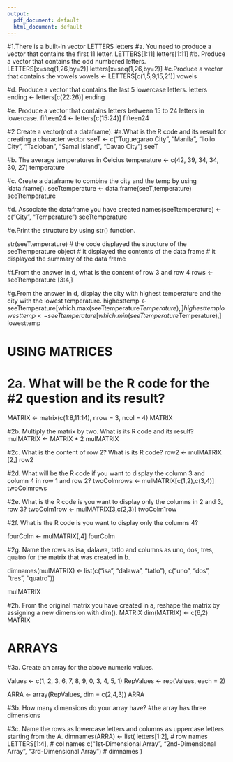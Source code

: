 ```yaml
---
output:
  pdf_document: default
  html_document: default
---
```

#1.There is a built-in vector
LETTERS
letters
#a. You need to produce a vector that contains the first 11 letter.
LETTERS[1:11]
letters[1:11]
#b. Produce a vector that contains the odd numbered letters.
LETTERS[x=seq(1,26,by=2)]
letters[x=seq(1,26,by=2)]
#c.Produce a vector that contains the vowels
vowels <- LETTERS[c(1,5,9,15,21)]
vowels

#d. Produce a vector that contains the last 5 lowercase letters.
letters
ending <- letters[c(22:26)]
ending

#e. Produce a vector that contains letters between 15 to 24 letters in lowercase.
fifteen24 <- letters[c(15:24)]
fifteen24

#2 Create a vector(not a dataframe).
#a.What is the R code and its result for creating a character vector
seeT <- c("Tuguegarao City", "Manila", "Iloilo City", "Tacloban", "Samal Island", "Davao City")
seeT

#b. The average temperatures in Celcius
temperature <- c(42, 39, 34, 34, 30, 27)
temperature

#c. Create a dataframe to combine the city and the temp by using ‘data.frame().
seeTtemperature <- data.frame(seeT,temperature)
seeTtemperature 

#d. Associate the dataframe you have created
names(seeTtemperature) <- c("City", "Temperature")
seeTtemperature

#e.Print the structure by using str() function.

str(seeTtemperature)
# the code displayed the structure of the seeTtemperature object
# it displayed the contents of the data frame
# it displayed the summary of the data frame

#f.From the answer in d, what is the content of row 3 and row 4
rows <- seeTtemperature [3:4,]

#g.From the answer in d, display the city with highest temperature and the city with the lowest temperature.
highesttemp <- seeTtemperature[which.max(seeTtemperature$Temperature),]
highesttemp
lowesttemp <- seeTtemperature[which.min(seeTtemperature$Temperature),]
lowesttemp

# USING MATRICES
# 2a. What will be the R code for the #2 question and its result?
MATRIX <- matrix(c(1:8,11:14), nrow = 3, ncol = 4)
MATRIX

#2b. Multiply the matrix by two. What is its R code and its result?
mulMATRIX <- MATRIX * 2
mulMATRIX

#2c. What is the content of row 2? What is its R code?
row2 <- mulMATRIX [2,]
row2

#2d. What will be the R code if you want to display the column 3 and column 4 in row 1 and row 2?
twoColmrows <- mulMATRIX[c(1,2),c(3,4)]
twoColmrows

#2e. What is the R code is you want to display only the columns in 2 and 3, row 3?
twoColm1row <- mulMATRIX[3,c(2,3)]
twoColm1row

#2f. What is the R code is you want to display only the columns 4?

fourColm <- mulMATRIX[,4]
fourColm

#2g. Name the rows as isa, dalawa, tatlo and columns as uno, dos, tres, quatro for the matrix that was created in b.

dimnames(mulMATRIX) <- list(c("isa", "dalawa", "tatlo"), c("uno", "dos", "tres", "quatro"))

mulMATRIX

#2h. From the original matrix you have created in a, reshape the matrix by assigning a new dimension with dim().
MATRIX
dim(MATRIX) <- c(6,2)
MATRIX


# ARRAYS
#3a. Create an array for the above numeric values. 

Values <- c(1, 2, 3, 6, 7, 8, 9, 0, 3, 4, 5, 1)
RepValues <- rep(Values, each = 2)

ARRA <- array(RepValues, dim = c(2,4,3))
ARRA

#3b. How many dimensions do your array have? 
#the array has three dimensions

#3c. Name the rows as lowercase letters and columns as uppercase letters starting from the A.
dimnames(ARRA) <- list( letters[1:2], # row names LETTERS[1:4], # col names c("1st-Dimensional Array", "2nd-Dimensional Array", "3rd-Dimensional Array") # dimnames )


